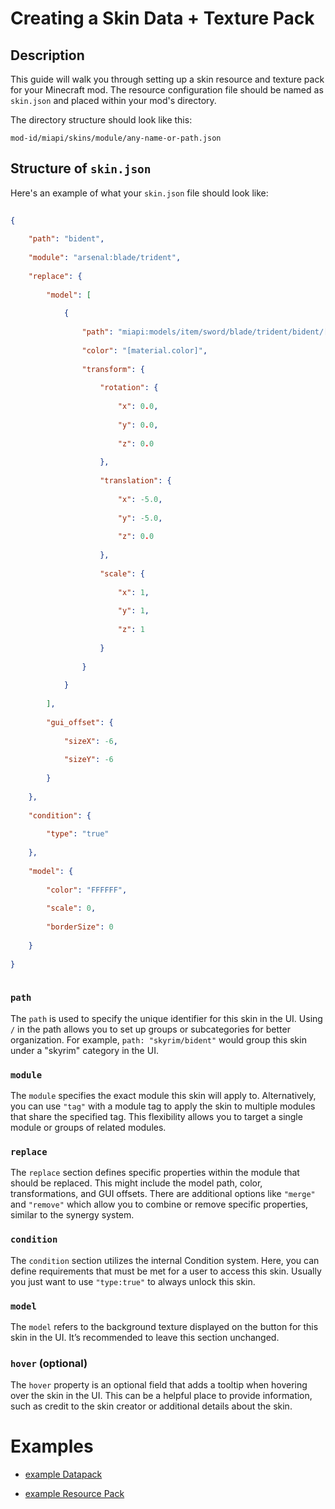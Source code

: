 # Creating a Skin Data + Texture Pack

## Description

This guide will walk you through setting up a skin resource and texture pack for your Minecraft mod. The resource configuration file should be named as `skin.json` and placed within your mod's directory.  
  
The directory structure should look like this:  
```mod-id/miapi/skins/module/any-name-or-path.json```  
  
  
## Structure of `skin.json`  
  
Here's an example of what your `skin.json` file should look like:  
  
```json  
{  
    "path": "bident",  
    "module": "arsenal:blade/trident",  
    "replace": {  
        "model": [  
            {  
                "path": "miapi:models/item/sword/blade/trident/bident/[material.texture].json",  
                "color": "[material.color]",  
                "transform": {  
                    "rotation": {  
                        "x": 0.0,  
                        "y": 0.0,  
                        "z": 0.0  
                    },  
                    "translation": {  
                        "x": -5.0,  
                        "y": -5.0,  
                        "z": 0.0  
                    },  
                    "scale": {  
                        "x": 1,  
                        "y": 1,  
                        "z": 1  
                    }  
                }  
            }  
        ],  
        "gui_offset": {  
            "sizeX": -6,  
            "sizeY": -6  
        }  
    },  
    "condition": {  
        "type": "true"  
    },  
    "model": {  
        "color": "FFFFFF",  
        "scale": 0,  
        "borderSize": 0  
    }  
}  
```  
### `path`  
  
The `path` is used to specify the unique identifier for this skin in the UI. Using `/` in the path allows you to set up groups or subcategories for better organization. For example, `path: "skyrim/bident"` would group this skin under a "skyrim" category in the UI.  
### `module`  
  
The `module` specifies the exact module this skin will apply to. Alternatively, you can use `"tag"` with a module tag to apply the skin to multiple modules that share the specified tag. This flexibility allows you to target a single module or groups of related modules.  
### `replace`  
  
The `replace` section defines specific properties within the module that should be replaced. This might include the model path, color, transformations, and GUI offsets. There are additional options like `"merge"` and `"remove"` which allow you to combine or remove specific properties, similar to the synergy system.  
### `condition`  
  
The `condition` section utilizes the internal Condition system. Here, you can define requirements that must be met for a user to access this skin. Usually you just want to use `"type:true"` to always unlock this skin.  
  
### `model`  
  
The `model` refers to the background texture displayed on the button for this skin in the UI. It’s recommended to leave this section unchanged.  
### `hover` (optional)  
  
The `hover` property is an optional field that adds a tooltip when hovering over the skin in the UI. This can be a helpful place to provide information, such as credit to the skin creator or additional details about the skin.  
  
  
# Examples  
- [example Datapack](https://github.com/Truly-Modular/Modular-Item-API/blob/release/1.21-mojmaps/common/src/main/java/smartin/miapi/wiki/examples/skin/example_skin_datapack.zip)  
- [example Resource Pack](https://github.com/Truly-Modular/Modular-Item-API/blob/release/1.21-mojmaps/common/src/main/java/smartin/miapi/wiki/examples/skin/example_skin_resourcepack.zip)

